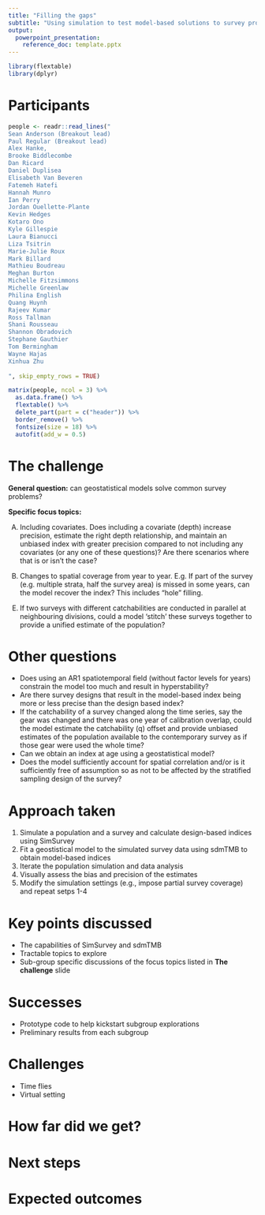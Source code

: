 ```yaml
---
title: "Filling the gaps"
subtitle: "Using simulation to test model-based solutions to survey problems"
output:
  powerpoint_presentation:
    reference_doc: template.pptx
---
```


```r
library(flextable)
library(dplyr)
```

# Participants

```r

people <- readr::read_lines("
Sean Anderson (Breakout lead)
Paul Regular (Breakout lead)
Alex Hanke,
Brooke Biddlecombe
Dan Ricard
Daniel Duplisea 
Elisabeth Van Beveren
Fatemeh Hatefi
Hannah Munro
Ian Perry
Jordan Ouellette-Plante
Kevin Hedges
Kotaro Ono
Kyle Gillespie
Laura Bianucci
Liza Tsitrin
Marie-Julie Roux
Mark Billard
Mathieu Boudreau
Meghan Burton
Michelle Fitzsimmons
Michelle Greenlaw
Philina English
Quang Huynh
Rajeev Kumar
Ross Tallman
Shani Rousseau
Shannon Obradovich
Stephane Gauthier
Tom Bermingham
Wayne Hajas
Xinhua Zhu
 
", skip_empty_rows = TRUE)

matrix(people, ncol = 3) %>% 
  as.data.frame() %>% 
  flextable() %>% 
  delete_part(part = c("header")) %>% 
  border_remove() %>% 
  fontsize(size = 18) %>% 
  autofit(add_w = 0.5)

```

# The challenge

**General question:** can geostatistical models solve common survey problems?

**Specific focus topics:**

A)  Including covariates. Does including a covariate (depth) increase precision, estimate the right depth relationship, and maintain an unbiased index with greater precision compared to not including any covariates (or any one of these questions)? Are there scenarios where that is or isn't the case?

B)  Changes to spatial coverage from year to year. E.g. If part of the survey (e.g. multiple strata, half the survey area) is missed in some years, can the model recover the index? This includes "hole" filling.

<!-- C)  Does using an AR1 spatiotemporal field (without factor levels for years) constrain the model too much and result in hyperstability? -->

<!-- D)  If the catchability of a survey changed along the time series, say the gear was changed and there was one year of calibration overlap, could the model estimate the catchability (q) offset and provide unbiased estimates of the population available to the contemporary survey as if those gear were used the whole time? -->

E)  If two surveys with different catchabilities are conducted in parallel at neighbouring divisions, could a model 'stitch' these surveys together to provide a unified estimate of the population?

<!-- F)  Are there survey designs that result in the model-based index being more or less precise than the design based index? -->

<!-- G)  Can we obtain an index at age using a geostatistical model? -->

# Other questions

-   Does using an AR1 spatiotemporal field (without factor levels for years) constrain the model too much and result in hyperstability?
-   Are there survey designs that result in the model-based index being more or less precise than the design based index?
-   If the catchability of a survey changed along the time series, say the gear was changed and there was one year of calibration overlap, could the model estimate the catchability (q) offset and provide unbiased estimates of the population available to the contemporary survey as if those gear were used the whole time?
-   Can we obtain an index at age using a geostatistical model?
-   Does the model sufficiently account for spatial correlation and/or is it sufficiently free of assumption so as not to be affected by the stratified sampling design of the survey?

# Approach taken

1.  Simulate a population and a survey and calculate design-based indices using SimSurvey
2.  Fit a geostistical model to the simulated survey data using sdmTMB to obtain model-based indices
3.  Iterate the population simulation and data analysis
4.  Visually assess the bias and precision of the estimates
5.  Modify the simulation settings (e.g., impose partial survey coverage) and repeat setps 1-4

# Key points discussed

-   The capabilities of SimSurvey and sdmTMB
-   Tractable topics to explore
-   Sub-group specific discussions of the focus topics listed in **The challenge** slide

# Successes

-   Prototype code to help kickstart subgroup explorations
-   Preliminary results from each subgroup

# Challenges

-   Time flies
-   Virtual setting

# How far did we get?

# Next steps

# Expected outcomes
